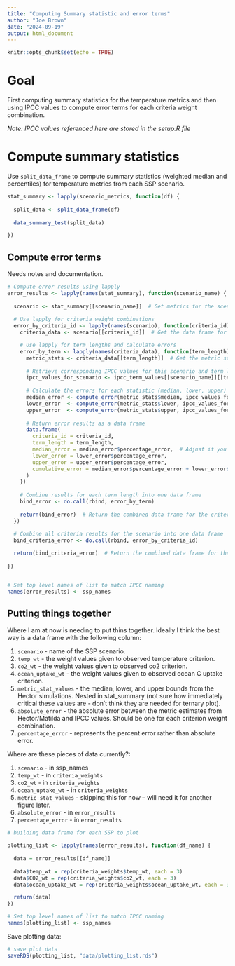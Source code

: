 ```yaml
---
title: "Computing Summary statistic and error terms"
author: "Joe Brown"
date: "2024-09-19"
output: html_document
---
```


```r
knitr::opts_chunk$set(echo = TRUE)
```

# Goal

First computing summary statistics for the temperature metrics and then using IPCC values to compute error terms for each criteria weight combination.

*Note: IPCC values referenced here are stored in the setup.R file* 

# Compute summary statistics

Use `split_data_frame` to compute summary statistics (weighted median and percentiles) for temperature metrics from each SSP scenario. 

```r
stat_summary <- lapply(scenario_metrics, function(df) {
  
  split_data <- split_data_frame(df)
  
  data_summary_test(split_data)

})
```

## Compute error terms

Needs notes and documentation.

```r
# Compute error results using lapply
error_results <- lapply(names(stat_summary), function(scenario_name) {
  
  scenario <- stat_summary[[scenario_name]]  # Get metrics for the scenario
  
  # Use lapply for criteria weight combinations
  error_by_criteria_id <- lapply(names(scenario), function(criteria_id) {
    criteria_data <- scenario[[criteria_id]]  # Get the data frame for the criteria

    # Use lapply for term lengths and calculate errors
    error_by_term <- lapply(names(criteria_data), function(term_length) {
      metric_stats <- criteria_data[[term_length]]  # Get the metric stats for the term length
      
      # Retrieve corresponding IPCC values for this scenario and term length
      ipcc_values_for_scenario <- ipcc_term_values[[scenario_name]][[term_length]]
      
      # Calculate the errors for each statistic (median, lower, upper)
      median_error <- compute_error(metric_stats$median, ipcc_values_for_scenario[1])
      lower_error  <- compute_error(metric_stats$lower, ipcc_values_for_scenario[2])
      upper_error  <- compute_error(metric_stats$upper, ipcc_values_for_scenario[3])
      
      # Return error results as a data frame
      data.frame(
        criteria_id = criteria_id,
        term_length = term_length,
        median_error = median_error$percentage_error,  # Adjust if you want to include all error types
        lower_error = lower_error$percentage_error,
        upper_error = upper_error$percentage_error, 
        cumulative_error = median_error$percentage_error + lower_error$percentage_error + upper_error$percentage_error
      )
    })
    
    # Combine results for each term length into one data frame
    bind_error <- do.call(rbind, error_by_term)
    
    return(bind_error)  # Return the combined data frame for the criteria
  })
  
  # Combine all criteria results for the scenario into one data frame
  bind_criteria_error <- do.call(rbind, error_by_criteria_id)

  return(bind_criteria_error)  # Return the combined data frame for the scenario
  
})


# Set top level names of list to match IPCC naming
names(error_results) <- ssp_names

```

## Putting things together

Where I am at now is needing to put thins together. Ideally I think the best way is a data frame with the following column:

1. `scenario` - name of the SSP scenario.
2. `temp_wt` - the weight values given to observed temperature criterion. 
3. `co2_wt` - the weight values given to observed co2 criterion.
4. `ocean_uptake_wt` - the weight values given to observed ocean C uptake criterion.
5. `metric_stat_values` - the median, lower, and upper bounds from the Hector simulations. Nested in stat_summary (not sure how immediately critical these values are - don't think they are needed for ternary plot).
6. `absolute_error` - the absolute error between the metric estimates from Hector/Matilda and IPCC values. Should be one for each criterion weight combination.
7. `percentage_error` - represents the percent error rather than absolute error.

Where are these pieces of data currently?:

1. `scenario` - in ssp_names
2. `temp_wt` - in `criteria_weights` 
3. `co2_wt` - in `criteria_weights` 
4. `ocean_uptake_wt` - in `criteria_weights` 
5. `metric_stat_values` - skipping this for now -- will need it for another figure later.
6. `absolute_error` - in `error_results`
7. `percentage_error` - in `error_results`


```r
# building data frame for each SSP to plot

plotting_list <- lapply(names(error_results), function(df_name) {
  
  data = error_results[[df_name]]
  
  data$temp_wt = rep(criteria_weights$temp_wt, each = 3)
  data$CO2_wt = rep(criteria_weights$co2_wt, each = 3)
  data$ocean_uptake_wt = rep(criteria_weights$ocean_uptake_wt, each = 3)

  return(data)  
})

# Set top level names of list to match IPCC naming
names(plotting_list) <- ssp_names
```

Save plotting data:
```r
# save plot data 
saveRDS(plotting_list, "data/plotting_list.rds")
```


